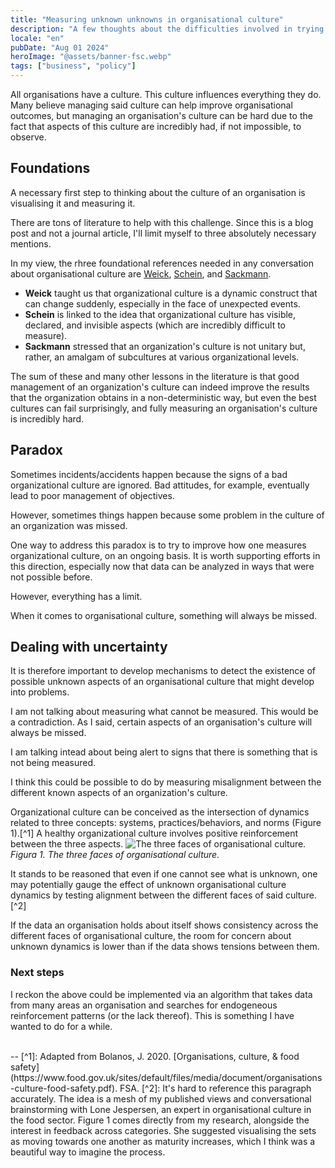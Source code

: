 ```yaml
---
title: "Measuring unknown unknowns in organisational culture"
description: "A few thoughts about the difficulties involved in trying to measure unknown unknowns in organisational culture"
locale: "en"
pubDate: "Aug 01 2024"
heroImage: "@assets/banner-fsc.webp"
tags: ["business", "policy"]
---
```


All organisations have a culture. This culture influences everything they do. Many believe managing said culture can help improve organisational outcomes, but managing an organisation's culture can be hard due to the fact that aspects of this culture are incredibly had, if not impossible, to observe.

## Foundations
A necessary first step to thinking about the culture of an organisation is visualising it and measuring it. 

There are tons of literature to help with this challenge. Since this is a blog post and not a journal article, I'll limit myself to three absolutely necessary mentions.

In my view, the rhree foundational references needed in any conversation about organisational culture are <a href="https://michiganross.umich.edu/faculty-research/faculty/karl-weick" target="_blank">Weick</a>, <a href="https://mitsloan.mit.edu/faculty/directory/edgar-h-schein" target="_blank">Schein</a>, and <a href="https://scholar-google-com.gate3.library.lse.ac.uk/citations?user=58wL0FsAAAAJ" target="_blank">Sackmann</a>.

- **Weick** taught us that organizational culture is a dynamic construct that can change suddenly, especially in the face of unexpected events.
- **Schein** is linked to the idea that organizational culture has visible, declared, and invisible aspects (which are incredibly difficult to measure).
- **Sackmann** stressed that an organization's culture is not unitary but, rather, an amalgam of subcultures at various organizational levels.

The sum of these and many other lessons in the literature is that good management of an organization's culture can indeed improve the results that the organization obtains in a non-deterministic way, but even the best cultures can fail surprisingly, and fully measuring an organisation's culture is incredibly hard.

## Paradox
Sometimes incidents/accidents happen because the signs of a bad organizational culture are ignored. Bad attitudes, for example, eventually lead to poor management of objectives.

However, sometimes things happen because some problem in the culture of an organization was missed. 

One way to address this paradox is to try to improve how one measures organizational culture, on an ongoing basis. It is worth supporting efforts in this direction, especially now that data can be analyzed in ways that were not possible before.

However, everything has a limit.

When it comes to organisational culture, something will always be missed.

## Dealing with uncertainty
It is therefore important to develop mechanisms to detect the existence of possible unknown aspects of an organisational culture that might develop into problems.

I am not talking about measuring what cannot be measured. This would be a contradiction. As I said, certain aspects of an organisation's culture will always be missed. 

I am talking intead about being alert to signs that there is something that is not being measured.

I think this could be possible to do by measuring misalignment between the different known aspects of an organization's culture.

Organizational culture can be conceived as the intersection of dynamics related to three concepts: systems, practices/behaviors, and norms (Figure 1).[^1] A healthy organizational culture involves positive reinforcement between the three aspects.
![The three faces of organisational culture.](@assets/food-safety-culture.webp "Figure 1: The three faces of organisational culture.")
<span className="text-2sm">*Figura 1. The three faces of organisational culture.*</span>

It stands to be reasoned that even if one cannot see what is unknown, one may potentially gauge the effect of unknown organisational culture dynamics by testing alignment between the different faces of said culture.[^2]

If the data an organisation holds about itself shows consistency across the different faces of organisational culture, the room for concern about unknown dynamics is lower than if the data shows tensions between them.

### Next steps
I reckon the above could be implemented via an algorithm that takes data from many areas an organisation and searches for endogeneous reinforcement patterns (or the lack thereof). This is something I have wanted to do for a while.


<br />
--
[^1]: Adapted from Bolanos, J. 2020. [Organisations, culture, & food safety](https://www.food.gov.uk/sites/default/files/media/document/organisations-culture-food-safety.pdf). FSA.
[^2]: It's hard to reference this paragraph accurately. The idea is a mesh of my published views and conversational brainstorming with Lone Jespersen, an expert in organisational culture in the food sector. Figure 1 comes directly from my research, alongside the interest in feedback across categories. She suggested visualising the sets as moving towards one another as maturity increases, which I think was a beautiful way to imagine the process.